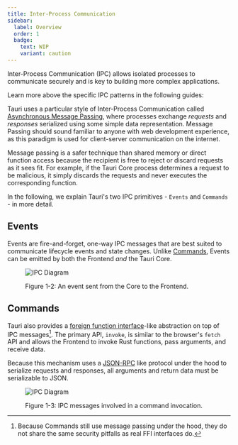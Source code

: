 ```yaml
---
title: Inter-Process Communication
sidebar:
  label: Overview
  order: 1
  badge:
    text: WIP
    variant: caution
---
```



Inter-Process Communication (IPC) allows isolated processes to communicate securely and is key to building more complex applications.

Learn more above the specific IPC patterns in the following guides:

<CardGrid>
	<LinkCard
		title="Brownfield"
		href="/concept/inter-process-communication/brownfield/"
	/>
	<LinkCard
		title="Isolation"
		href="/concept/inter-process-communication/isolation/"
	/>
</CardGrid>

Tauri uses a particular style of Inter-Process Communication called [Asynchronous Message Passing], where processes exchange _requests_ and _responses_ serialized using some simple data representation. Message Passing should sound familiar to anyone with web development experience, as this paradigm is used for client-server communication on the internet.

Message passing is a safer technique than shared memory or direct function access because the recipient is free to reject or discard requests as it sees fit. For example, if the Tauri Core process determines a request to be malicious, it simply discards the requests and never executes the corresponding function.

In the following, we explain Tauri's two IPC primitives - `Events` and `Commands` - in more detail.

## Events

Events are fire-and-forget, one-way IPC messages that are best suited to communicate lifecycle events and state changes. Unlike [Commands](#commands), Events can be emitted by both the Frontend _and_ the Tauri Core.

<figure>

![IPC Diagram](@assets/concept/events.svg)

<figcaption>Figure 1-2: An event sent from the Core to the Frontend.</figcaption>
</figure>

## Commands

Tauri also provides a [foreign function interface]-like abstraction on top of IPC messages[^1]. The primary API, `invoke`, is similar to the browser's `fetch` API and allows the Frontend to invoke Rust functions, pass arguments, and receive data.

Because this mechanism uses a [JSON-RPC] like protocol under the hood to serialize requests and responses, all arguments and return data must be serializable to JSON.

<figure>

![IPC Diagram](@assets/concept/commands.svg)

<figcaption>Figure 1-3: IPC messages involved in a command invocation.</figcaption>
</figure>

[^1]: Because Commands still use message passing under the hood, they do not share the same security pitfalls as real FFI interfaces do.

[asynchronous message passing]: https://en.wikipedia.org/wiki/Message_passing#Asynchronous_message_passing
[json-rpc]: https://www.jsonrpc.org
[foreign function interface]: https://en.wikipedia.org/wiki/Foreign_function_interface
